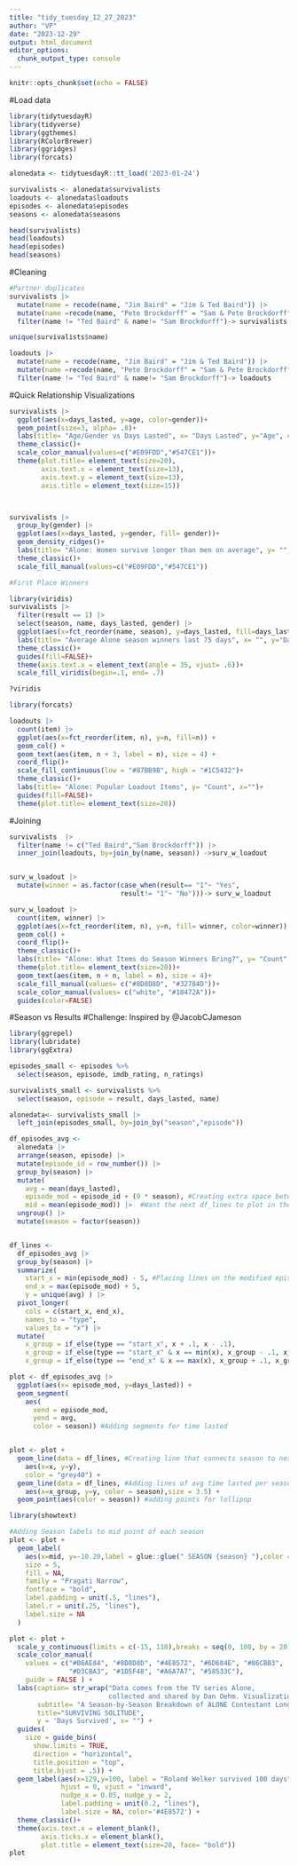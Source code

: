 ```yaml
---
title: "tidy_tuesday_12_27_2023"
author: "VP"
date: "2023-12-29"
output: html_document
editor_options: 
  chunk_output_type: console
---
```


```r
knitr::opts_chunk$set(echo = FALSE)
```

#Load data
```r
library(tidytuesdayR)
library(tidyverse)
library(ggthemes)
library(RColorBrewer)
library(ggridges)
library(forcats)

alonedata <- tidytuesdayR::tt_load('2023-01-24')

survivalists <- alonedata$survivalists
loadouts <- alonedata$loadouts
episodes <- alonedata$episodes
seasons <- alonedata$seasons

head(survivalists)
head(loadouts)
head(episodes)
head(seasons)
```

#Cleaning
```r
#Partner duplicates
survivalists |> 
  mutate(name = recode(name, "Jim Baird" = "Jim & Ted Baird")) |> 
  mutate(name =recode(name, "Pete Brockdorff" = "Sam & Pete Brockdorff")) |> 
  filter(name != "Ted Baird" & name!= "Sam Brockdorff")-> survivalists

unique(survivalists$name)

loadouts |> 
  mutate(name = recode(name, "Jim Baird" = "Jim & Ted Baird")) |> 
  mutate(name =recode(name, "Pete Brockdorff" = "Sam & Pete Brockdorff")) |> 
  filter(name != "Ted Baird" & name!= "Sam Brockdorff")-> loadouts
```



#Quick Relationship Visualizations
```r
survivalists |> 
  ggplot(aes(x=days_lasted, y=age, color=gender))+ 
  geom_point(size=3, alpha= .8)+
  labs(title= "Age/Gender vs Days Lasted", x= "Days Lasted", y="Age", color= "Gender")+
  theme_classic()+
  scale_color_manual(values=c("#E09FDD","#547CE1"))+
  theme(plot.title= element_text(size=20),
        axis.text.x = element_text(size=13),
        axis.text.y = element_text(size=13),
        axis.title = element_text(size=15))



survivalists |> 
  group_by(gender) |> 
  ggplot(aes(x=days_lasted, y=gender, fill= gender))+ 
  geom_density_ridges()+
  labs(title= "Alone: Women survive longer than men on average", y= "", x=" Days Lasted", fill= "Gender")+
  theme_classic()+
  scale_fill_manual(values=c("#E09FDD","#547CE1"))

#First Place Winners

library(viridis)
survivalists |> 
  filter(result == 1) |> 
  select(season, name, days_lasted, gender) |> 
  ggplot(aes(x=fct_reorder(name, season), y=days_lasted, fill=days_lasted)) + geom_col()+
  labs(title= "Average Alone season winners last 75 days", x= "", y="Days Lasted", subtitle="Roland Welker of season 7 sets record with 100 day wilderness stint")+
  theme_classic()+
  guides(fill=FALSE)+
  theme(axis.text.x = element_text(angle = 35, vjust= .6))+
  scale_fill_viridis(begin=.1, end= .7)

?viridis

library(forcats)

loadouts |>
  count(item) |> 
  ggplot(aes(x=fct_reorder(item, n), y=n, fill=n)) +
  geom_col() +
  geom_text(aes(item, n + 3, label = n), size = 4) +
  coord_flip()+
  scale_fill_continuous(low = "#87BB9B", high = "#1C5432")+
  theme_classic()+
  labs(title= "Alone: Popular Loadout Items", y= "Count", x="")+
  guides(fill=FALSE)+
  theme(plot.title= element_text(size=20))

```

#Joining
```r
survivalists  |> 
  filter(name != c("Ted Baird","Sam Brockdorff")) |> 
  inner_join(loadouts, by=join_by(name, season)) ->surv_w_loadout


surv_w_loadout |> 
  mutate(winner = as.factor(case_when(result== "1"~ "Yes",
                            result!= "1"~ "No")))-> surv_w_loadout

surv_w_loadout |>
  count(item, winner) |> 
  ggplot(aes(x=fct_reorder(item, n), y=n, fill= winner, color=winner)) +
  geom_col() +
  coord_flip()+
  theme_classic()+
  labs(title= "Alone: What Items do Season Winners Bring?", y= "Count", x="", fill= "Season Winner")+
  theme(plot.title= element_text(size=20))+
  geom_text(aes(item, n + n, label = n), size = 4)+
  scale_fill_manual(values= c("#8D8D8D", "#32784D"))+
  scale_color_manual(values= c("white", "#18472A"))+
  guides(color=FALSE)

```




#Season vs Results
#Challenge: Inspired by @JacobCJameson
```r
library(ggrepel)
library(lubridate)
library(ggExtra)

episodes_small <- episodes %>%
  select(season, episode, imdb_rating, n_ratings)

survivalists_small <- survivalists %>%
  select(season, episode = result, days_lasted, name)

alonedata<- survivalists_small |> 
  left_join(episodes_small, by=join_by("season","episode"))

df_episodes_avg <-
  alonedata |>
  arrange(season, episode) |>
  mutate(episode_id = row_number()) |>
  group_by(season) |>
  mutate(
    avg = mean(days_lasted),
    episode_mod = episode_id + (9 * season), #Creating extra space between seasons
    mid = mean(episode_mod)) |>  #Want the next df_lines to plot in the middle 
  ungroup() |>
  mutate(season = factor(season))


df_lines <-
  df_episodes_avg |>
  group_by(season) |>
  summarize(
    start_x = min(episode_mod) - 5, #Placing lines on the modified episode numbers to center lines for each season
    end_x = max(episode_mod) + 5,
    y = unique(avg) ) |>
  pivot_longer(
    cols = c(start_x, end_x),
    names_to = "type",
    values_to = "x") |>
  mutate(
    x_group = if_else(type == "start_x", x + .1, x - .1),
    x_group = if_else(type == "start_x" & x == min(x), x_group - .1, x_group),
    x_group = if_else(type == "end_x" & x == max(x), x_group + .1, x_group))

plot <- df_episodes_avg |> 
  ggplot(aes(x= episode_mod, y=days_lasted)) + 
  geom_segment(
    aes(
      xend = episode_mod,
      yend = avg, 
      color = season)) #Adding segments for time lasted 


plot <- plot + 
  geom_line(data = df_lines, #Creating line that connects season to next season
    aes(x=x, y=y),
    color = "grey40") +
  geom_line(data = df_lines, #Adding lines of avg time lasted per season
    aes(x=x_group, y=y, color = season),size = 3.5) + 
  geom_point(aes(color = season)) #adding points for lollipop

library(showtext)

#Adding Season labels to mid point of each season
plot <- plot + 
  geom_label(
    aes(x=mid, y=-10.20,label = glue::glue(" SEASON {season} "),color = season),
    size = 5,
    fill = NA,
    family = "Pragati Narrow",
    fontface = "bold",
    label.padding = unit(.5, "lines"),
    label.r = unit(.25, "lines"), 
    label.size = NA
  ) 

plot <- plot + 
  scale_y_continuous(limits = c(-15, 110),breaks = seq(0, 100, by = 20)) +
  scale_color_manual(
    values = c("#B6AE84", "#8D8D8D", "#4E8572", "#6D684E", "#86CBB3",
               "#D3CBA3", "#1D5F48", "#A6A7A7", "#58533C"),
    guide = FALSE ) +
  labs(caption= str_wrap("Data comes from the TV series Alone, 
                         collected and shared by Dan Oehm. Visualization inspired by @JacobCJameson", 200),
       subtitle= "A Season-by-Season Breakdown of ALONE Contestant Longevity",
       title="SURVIVING SOLITUDE",
       y = 'Days Survived', x= "") +
  guides(
    size = guide_bins(
      show.limits = TRUE,
      direction = "horizontal",
      title.position = "top",
      title.hjust = .5)) +
  geom_label(aes(x=129,y=100, label = "Roland Welker survived 100 days"), size=5,
             hjust = 0, vjust = "inward",
             nudge_x = 0.05, nudge_y = 2,
             label.padding = unit(0.2, "lines"),
             label.size = NA, color='#4E8572') +
  theme_classic()+
  theme(axis.text.x = element_blank(),
        axis.ticks.x = element_blank(),
        plot.title = element_text(size=20, face= "bold"))
plot


```

